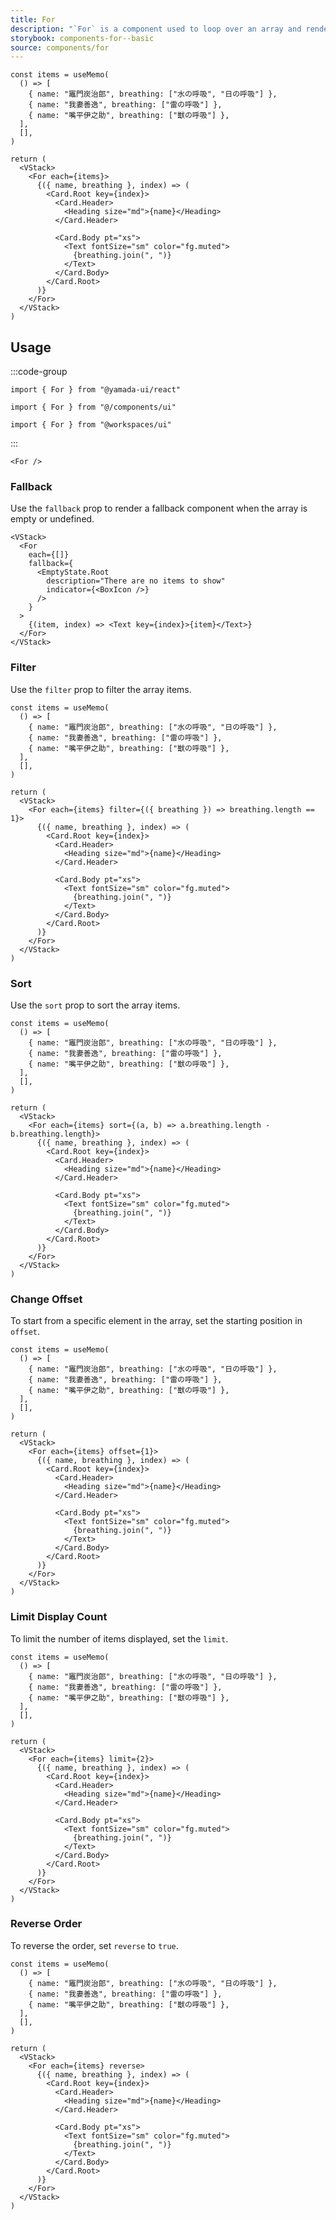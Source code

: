 ```yaml
---
title: For
description: "`For` is a component used to loop over an array and render a component for each item."
storybook: components-for--basic
source: components/for
---
```


```tsx preview functional
const items = useMemo(
  () => [
    { name: "竈門炭治郎", breathing: ["水の呼吸", "日の呼吸"] },
    { name: "我妻善逸", breathing: ["雷の呼吸"] },
    { name: "嘴平伊之助", breathing: ["獣の呼吸"] },
  ],
  [],
)

return (
  <VStack>
    <For each={items}>
      {({ name, breathing }, index) => (
        <Card.Root key={index}>
          <Card.Header>
            <Heading size="md">{name}</Heading>
          </Card.Header>

          <Card.Body pt="xs">
            <Text fontSize="sm" color="fg.muted">
              {breathing.join(", ")}
            </Text>
          </Card.Body>
        </Card.Root>
      )}
    </For>
  </VStack>
)
```

## Usage

:::code-group

```tsx [package]
import { For } from "@yamada-ui/react"
```

```tsx [alias]
import { For } from "@/components/ui"
```

```tsx [monorepo]
import { For } from "@workspaces/ui"
```

:::

```tsx
<For />
```

### Fallback

Use the `fallback` prop to render a fallback component when the array is empty or undefined.

```tsx preview
<VStack>
  <For
    each={[]}
    fallback={
      <EmptyState.Root
        description="There are no items to show"
        indicator={<BoxIcon />}
      />
    }
  >
    {(item, index) => <Text key={index}>{item}</Text>}
  </For>
</VStack>
```

### Filter

Use the `filter` prop to filter the array items.

```tsx preview functional
const items = useMemo(
  () => [
    { name: "竈門炭治郎", breathing: ["水の呼吸", "日の呼吸"] },
    { name: "我妻善逸", breathing: ["雷の呼吸"] },
    { name: "嘴平伊之助", breathing: ["獣の呼吸"] },
  ],
  [],
)

return (
  <VStack>
    <For each={items} filter={({ breathing }) => breathing.length == 1}>
      {({ name, breathing }, index) => (
        <Card.Root key={index}>
          <Card.Header>
            <Heading size="md">{name}</Heading>
          </Card.Header>

          <Card.Body pt="xs">
            <Text fontSize="sm" color="fg.muted">
              {breathing.join(", ")}
            </Text>
          </Card.Body>
        </Card.Root>
      )}
    </For>
  </VStack>
)
```

### Sort

Use the `sort` prop to sort the array items.

```tsx preview functional
const items = useMemo(
  () => [
    { name: "竈門炭治郎", breathing: ["水の呼吸", "日の呼吸"] },
    { name: "我妻善逸", breathing: ["雷の呼吸"] },
    { name: "嘴平伊之助", breathing: ["獣の呼吸"] },
  ],
  [],
)

return (
  <VStack>
    <For each={items} sort={(a, b) => a.breathing.length - b.breathing.length}>
      {({ name, breathing }, index) => (
        <Card.Root key={index}>
          <Card.Header>
            <Heading size="md">{name}</Heading>
          </Card.Header>

          <Card.Body pt="xs">
            <Text fontSize="sm" color="fg.muted">
              {breathing.join(", ")}
            </Text>
          </Card.Body>
        </Card.Root>
      )}
    </For>
  </VStack>
)
```

### Change Offset

To start from a specific element in the array, set the starting position in `offset`.

```tsx preview functional
const items = useMemo(
  () => [
    { name: "竈門炭治郎", breathing: ["水の呼吸", "日の呼吸"] },
    { name: "我妻善逸", breathing: ["雷の呼吸"] },
    { name: "嘴平伊之助", breathing: ["獣の呼吸"] },
  ],
  [],
)

return (
  <VStack>
    <For each={items} offset={1}>
      {({ name, breathing }, index) => (
        <Card.Root key={index}>
          <Card.Header>
            <Heading size="md">{name}</Heading>
          </Card.Header>

          <Card.Body pt="xs">
            <Text fontSize="sm" color="fg.muted">
              {breathing.join(", ")}
            </Text>
          </Card.Body>
        </Card.Root>
      )}
    </For>
  </VStack>
)
```

### Limit Display Count

To limit the number of items displayed, set the `limit`.

```tsx preview functional
const items = useMemo(
  () => [
    { name: "竈門炭治郎", breathing: ["水の呼吸", "日の呼吸"] },
    { name: "我妻善逸", breathing: ["雷の呼吸"] },
    { name: "嘴平伊之助", breathing: ["獣の呼吸"] },
  ],
  [],
)

return (
  <VStack>
    <For each={items} limit={2}>
      {({ name, breathing }, index) => (
        <Card.Root key={index}>
          <Card.Header>
            <Heading size="md">{name}</Heading>
          </Card.Header>

          <Card.Body pt="xs">
            <Text fontSize="sm" color="fg.muted">
              {breathing.join(", ")}
            </Text>
          </Card.Body>
        </Card.Root>
      )}
    </For>
  </VStack>
)
```

### Reverse Order

To reverse the order, set `reverse` to `true`.

```tsx preview functional
const items = useMemo(
  () => [
    { name: "竈門炭治郎", breathing: ["水の呼吸", "日の呼吸"] },
    { name: "我妻善逸", breathing: ["雷の呼吸"] },
    { name: "嘴平伊之助", breathing: ["獣の呼吸"] },
  ],
  [],
)

return (
  <VStack>
    <For each={items} reverse>
      {({ name, breathing }, index) => (
        <Card.Root key={index}>
          <Card.Header>
            <Heading size="md">{name}</Heading>
          </Card.Header>

          <Card.Body pt="xs">
            <Text fontSize="sm" color="fg.muted">
              {breathing.join(", ")}
            </Text>
          </Card.Body>
        </Card.Root>
      )}
    </For>
  </VStack>
)
```
